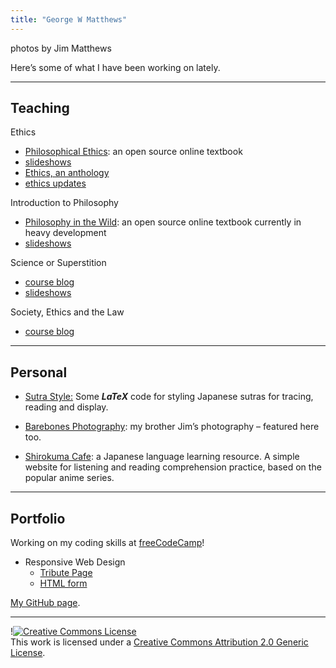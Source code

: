 ```yaml
---
title: "George W Matthews"
--- 
```



<script src="randomPhoto.js"></script>
<div class="photo-credit">photos by Jim Matthews</div>


Here's some of what I have been working on lately.

***

## Teaching 

Ethics

- [Philosophical Ethics](https://gwmatthews.github.io/ethics/): an open source online textbook
- [slideshows](ethics-slides.html)
- [Ethics, an anthology](https://press.rebus.community/intro-to-phil-ethics/){target="_blank"}
- [ethics updates](ethics-updates.html)

Introduction to Philosophy

- [Philosophy in the Wild](https://gwmatthews.github.io/philosophy-in-the-wild/): an open source online textbook currently in heavy development
- [slideshows](philosophy-slides.html)

Science or Superstition

- [course blog](http://www.6worlds.net/science-blog/){target="_blank"}
- [slideshows](science-slides.html)
<!-- - [text](https://gwmatthews.github.io/science-or-superstition) 
- [files](https://gwmatthews.github.io/science-or-superstition-course-files) -->

Society, Ethics and the Law

- [course blog](http://www.6worlds.net/society-ethics-law/){target="_blank"}

***

## Personal

- [Sutra Style: ](https://github.com/gwmatthews/TheFourVows/blob/main/sutra-styles.pdf) Some _**LaTeX**_ code for styling Japanese sutras for tracing, reading and display.

- [Barebones Photography](https://www.barebones-photography.com/): my brother Jim's photography -- featured here too.

<!-- [Romania](https://gwmatthews.github.io/resources/romania.pdf): a photo essay from my first trip.

-->

- [Shirokuma Cafe](https://gwmatthews.github.io/Shirokuma-Cafe): a Japanese language learning resource. A simple website for listening and reading comprehension practice, based on the popular anime series.

***

## Portfolio

Working on my coding skills at [freeCodeCamp](https://www.freecodecamp.org){target="_blank"}!

- Responsive Web Design
  - [Tribute Page](https://gwmatthews.github.io/freeCodeCamp-challenges/responsive-web/01-tribute/index.html)
  - [HTML form](https://gwmatthews.github.io/freeCodeCamp-challenges/responsive-web/02-form/index.html) 
  
[My GitHub page](https://github.com/gwmatthews).
  
***

<footer>!<a rel="license" href="http://creativecommons.org/licenses/by/2.0/"><img alt="Creative Commons License" style="border-width:0" src="https://i.creativecommons.org/l/by/2.0/88x31.png" /></a><br />This work is licensed under a <a rel="license" href="http://creativecommons.org/licenses/by/2.0/">Creative Commons Attribution 2.0 Generic License</a>.</footer>
